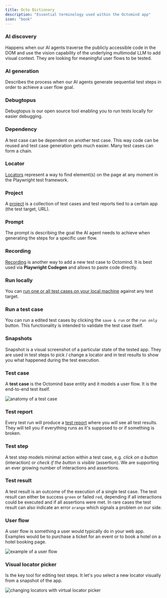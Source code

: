 ```yaml
---
title: Octo Dictionary
description: "Essential terminology used within the Octomind app"
icon: "book"
---
```


### AI discovery

Happens when our AI agents traverse the publicly accessible code in the DOM and use the vision capability of the underlying multimodal LLM to add visual context.
They are looking for meaningful user flows to be tested.

### AI generation

Describes the process when our AI agents generate sequential test steps in order to achieve a user flow goal.

### Debugtopus

Debugtopus is our open source tool enabling you to run tests locally for easier debugging.

### Dependency

A test case can be dependent on another test case. This way code can be reused and test case generation gets much easier. Many test cases can form a chain.

### Locator

[Locators](https://playwright.dev/docs/api/class-locator) represent a way to find element(s) on the page at any moment in the Playwright test framework.

### Project

A [project](/projects) is a collection of test cases and test reports tied to a certain app (the test target, URL).

### Prompt

The prompt is describing the goal the AI agent needs to achieve when generating the steps for a specific user flow.

### Recording

[Recording](/new-test-case#record-a-test-case) is another way to add a new test case to Octomind. It is best used via **Playwright Codegen** and allows to paste code directly.

### Run locally

You can [run one or all test cases on your local machine](/debugtopus) against any test target.

### Run a test case

You can run a edited test cases by clicking the `save & run` or the `run only` button. This functionality is intended to validate the test case itself.

### Snapshots

Snapshot is a visual screenshot of a particular state of the tested app. They are used in test steps to pick / change a locator and in test results to show you what happened during the test execution.

### Test case

A **test case** is the Octomind base entity and it models a user flow. It is the end-to-end test itself.

<Frame caption="Anatomy of a test case, 03/2024">
  <img src="/images/TestCase.png" alt="anatomy of a test case" />
</Frame>

### Test report

Every test run will produce a [test report](/account-view/test-reports.mdx) where you will see all test results. They will tell you if everything runs as it's supposed to or if something is broken.

### Test step

A test step models minimal action within a test case, e.g. _click on a button_ (interaction) or _check if the
button is visible_ (assertion). We are supporting an ever growing number of interactions and assertions.

### Test result

A test result is an outcome of the execution of a single test case.
The test result can either be success `green` or failed `red`, depending if all interactions could be executed and if all assertions were met.
In rare cases the test result can also indicate an error `orange` which signals a problem on our side.

### User flow

A user flow is something a user would typically do in your web app. Examples would be to purchase a ticket for an event or
to book a hotel on a hotel booking page.

<Frame caption="example of a user flow, 03/2024">
  <img src="/images/user-flow.png" alt="example of a user flow" />
</Frame>

### Visual locator picker

Is the key tool for editing test steps. It let's you select a new locator visually from a snapshot of the app.

<Frame caption="Changing locators with the virtual locator picker, 7/2024">
  <img
    src="/images/editing/change-locator.gif"
    alt="changing locators with virtual locator picker"
  />
</Frame>
